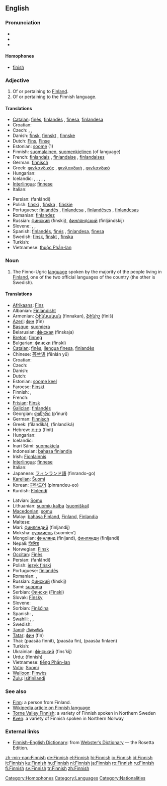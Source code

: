 {{interwiktionary|code=fi}}
==English==

===Pronunciation===
{{wikipedia}}
*{{AHD|fĭn'ĭsh}}
*{{IPA|/ˈfɪnɪʃ/}}
*{{SAMPA|/"fInIS/}}
{{audio|En-uk-finnish.ogg|Audio (UK)}}

{{audio|en-us-finish.ogg|Audio (US)}}

====Homophones====
*[[finish]]

===Adjective===
{{en-adj}}

# Of or pertaining to [[Finland]].
# Of or pertaining to the Finnish language.

====Translations====
{{trans-top|Finnish (adjective)}}
* [[Catalan]]: [[finès]], [[finlandès]] {{m}}, [[finesa]], [[finlandesa]] {{f}}
* Croatian: {{t|hr|finski}}
* Czech: {{t|cs|finský|m}}, {{t|cs|finská|f}}, {{t|cs|finské|n}}
* Danish: [[finsk]], [[finnskt]] {{n}}, [[finnske]] {{p}}
* Dutch: [[Fins]], [[Finse]]
* Estonian: [[soome]] (1)
* Finnish: [[suomalainen]], [[suomenkielinen]] (of language)
* French: [[finlandais]] {{m}}, [[finlandaise]] {{f}}, [[finlandaises]] {{p}}
* German: [[finnisch]]
* Greek: [[φινλανδικός]] {{m}}, [[φινλανδική]] {{f}}, [[φινλανδικό]] {{n}}
* Hungarian: {{t+|hu|finn}}
* Icelandic: {{t|is|finnskur|m}}, {{t|is|finnsk|f}}, {{t|is|finnskt|n}}, {{t|is|finnskir|m|p}}, {{t|is|finnskar|f|p}}, {{t|is|finnsk|n|p}}
* [[Interlingua]]: [[finnese]]
* Italian: {{t+|it|finlandese}}
{{trans-mid}}
* Persian: {{FAchar|[[فنلاندی]]}} (fanlândi)
* Polish: [[fiński]] {{m}}, [[fińska]] {{f}}, [[fińskie]] {{n}}
* Portuguese: [[finlandês]] {{m}}, [[finlandesa]] {{f}}, [[finlandêses]] {{m|p}}, [[finlandesas]] {{f|p}}
* Romanian: [[finlandez]]
* Russian: [[финский]] (fínskij), [[финляндский]] (finljándskij)
* Slovene: {{t+|sl|finski|m}}, {{t+|sl|finska|f}}, {{t-|sl|finsko|n}}
* Spanish: [[finlandés]], [[finés]] {{m}}, [[finlandesa]], [[finesa]] {{f}}
* Swedish: [[finsk]], [[finskt]] {{n}}, [[finska]] {{p}}
* Turkish: {{t+|tr|Fin}}
* Vietnamese: [[thuộc Phần-lan]]
{{trans-bottom}}

===Noun===
{{en-proper noun}}

# The Finno-Ugric [[language]] spoken by the majority of the people living in [[Finland]], one of the two official languages of the country (the other is Swedish).

====Translations====
{{trans-top|Finnish (language)}}
* [[Afrikaans]]: [[Fins]]
* Albanian: [[Finlandisht]]
* Armenian: [[ֆիննական]] (finnakan), [[ֆինիշ]] (finiš)
* [[Azeri]]: [[фин]] (fin)
* [[Basque]]: [[suomiera]]
* Belarusian: [[фінская]] (finskaja)
* [[Breton]]: [[finneg]]
* Bulgarian: [[фински]] (finski)
* [[Catalan]]: [[finès]], [[llengua finesa]], [[finlandès]]
* Chinese: [[芬兰语]] (fēnlán yǔ)
* Croatian: {{t|hr|finski jezik|m}}
* Czech: {{t-|cs|finština}}
* Danish: {{t+|da|finsk|n}}
* Dutch: {{t+|nl|Fins|n}}
* Estonian: [[soome keel]]
* Faroese: [[Finskt]]
* Finnish: {{t+|fi|suomi}}, {{t+|fi|suomen kieli}}
* French: {{t+|fr|finnois|m}}
* [[Frisian]]: [[Finsk]]
* [[Galician]]: [[finlandés]]
* Georgian: [[ფინური]] (p‘inuri)
* German: [[Finnisch]] {{n}}
* Greek: {{t+|el|φιλανδικά|n|p|sc=Grek}} (filandiká), {{t+|el|φινλανδικά|n|p|sc=Grek}} (finlandiká)
* Hebrew: [[פינית]] (finít)
* Hungarian: {{t+|hu|finn}}
* Icelandic: {{t+|is|finnska}}
* Inari Sámi: [[suomakiela]]
* Indonesian: [[bahasa finlandia]]
* Irish: [[Fionlainnis]]
* [[Interlingua]]: [[finnese]]
* Italian: {{t+|it|finlandese}}
* Japanese: [[フィンランド語]] (finrando-go)
* [[Karelian]]: [[Šuomi]]
* Korean: [[핀란드어]] (pinrandeu-eo)
* Kurdish: [[Fînlendî]]
{{trans-mid}}
* Latvian: [[Somu]]
* Lithuanian: [[suomių kalba]] ([[suomiškai]])
* [[Macedonian]]: [[somu]]
* Malay: [[bahasa Finland]], [[Finland]], [[Finlandia]]
* Maltese: {{t|mt|Finlandiż|xs=Maltese}}
* Mari: [[финляндий]] (finljandij)
* Moksha: [[суомиень]] (suomien’)
* Mongolian: [[финлянд]] (finljand), [[финлянди]] (finljandi)
* Nepali: [[फिनिश]]
* Norwegian: [[Finsk]]
* [[Occitan]]: [[Finès]]
* Persian: {{FAchar|[[فنلاندی]]}} (fanlândi)
* Polish: [[język fiński]]
* Portuguese: [[finlandês]]
* Romanian: {{t-|ro|limba finlandeză|f}}, {{t+|ro|finlandeză|f}}
* Russian: [[финский]] (fínskij)
* Sami: [[suopma]]
* Serbian: [[Фински]] ([[Finski]])
* Slovak: [[Fínsky]]
* Slovene: {{t+|sl|finščina}}
* Sorbian: [[Finšćina]]
* Spanish: {{t+|es|finlandés|m}}, {{t+|es|finés|m}}
* Swahili: {{t|sw|Kifinlandia|xs=Swahili}}, {{t|sw|Kifinlandi|xs=Swahili}}, {{t|sw|Kifinishi|xs=Swahili}}
* Swedish: {{t+|sv|finska|c}}
* [[Tamil]]: [[பின்னிஷ்]]
* [[Tatar]]: [[фин]] (fin)
* Thai: {{THchar|[[ภาษาฟินนิช]]}} (paasăa finnít), {{THchar|[[ภาษาฟิน]]}} (paasăa fin), {{THchar|[[ภาษาฟินแลนด์]]}} (paasăa finlaen)
* Turkish: {{t+|tr|Fince}}
* Ukrainian: [[фінський]] (fins’kij)
* Urdu: {{URchar|[[فننش|فنّنِش]]}} (finnish)
* Vietnamese: [[tiếng Phần-lan]]
* [[Votic]]: [[Soomi]]
* [[Walloon]]: [[Finwès]]
* [[Zulu]]: [[Isifinilandi]]
{{trans-bottom}}

===See also===
*[[Finn]]: a person from Finland.
*[[w:Finnish_language|Wikipedia article on Finnish language]]
*[[Torne Valley Finnish]]: a variety of Finnish spoken in Northern Sweden
*[[Kven]]: a variety of Finnish spoken in Northern Norway

===External links===
*[http://www.websters-online-dictionary.org/definition/Finnish-english/ Finnish–English Dictionary]: from [http://www.websters-online-dictionary.org/ Webster’s Dictionary] — the Rosetta Edition.
{{ethnologue|code=fin}}

[[Category:Homophones]]
[[Category:Languages]]
[[Category:Nationalities]]

[[zh-min-nan:Finnish]]
[[de:Finnish]]
[[el:Finnish]]
[[hi:Finnish]]
[[io:Finnish]]
[[id:Finnish]]
[[it:Finnish]]
[[ku:Finnish]]
[[hu:Finnish]]
[[nl:Finnish]]
[[ja:Finnish]]
[[ro:Finnish]]
[[ru:Finnish]]
[[fi:Finnish]]
[[sv:Finnish]]
[[tr:Finnish]]
[[zh:Finnish]]